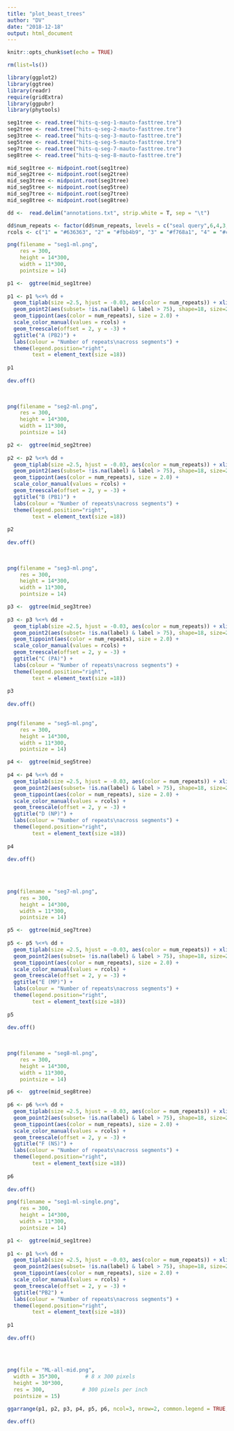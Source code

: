 ```yaml
---
title: "plot_beast_trees"
author: "DV"
date: "2018-12-18"
output: html_document
---
```


```r
knitr::opts_chunk$set(echo = TRUE)
```


```r
rm(list=ls()) 
```

```r
library(ggplot2)
library(ggtree)
library(readr)
require(gridExtra)
library(ggpubr)
library(phytools)
```



```r

seg1tree <- read.tree("hits-q-seg-1-mauto-fasttree.tre")
seg2tree <- read.tree("hits-q-seg-2-mauto-fasttree.tre")
seg3tree <- read.tree("hits-q-seg-3-mauto-fasttree.tre")
seg5tree <- read.tree("hits-q-seg-5-mauto-fasttree.tre")
seg7tree <- read.tree("hits-q-seg-7-mauto-fasttree.tre")
seg8tree <- read.tree("hits-q-seg-8-mauto-fasttree.tre")

mid_seg1tree <- midpoint.root(seg1tree)
mid_seg2tree <- midpoint.root(seg2tree)
mid_seg3tree <- midpoint.root(seg3tree)
mid_seg5tree <- midpoint.root(seg5tree)
mid_seg7tree <- midpoint.root(seg7tree)
mid_seg8tree <- midpoint.root(seg8tree)


```

```r
dd <-  read.delim("annotations.txt", strip.white = T, sep = "\t")

dd$num_repeats <- factor(dd$num_repeats, levels = c("seal query",6,4,3,2,1))
rcols <- c("1" = "#636363", "2" = "#fbb4b9", "3" = "#f768a1", "4" = "#c51b8a", "6" = "#7a0177", "seal query" = "#2c7fb8")

```

```r

png(filename = "seg1-ml.png", 
    res = 300,
    height = 14*300,
    width = 11*300,
    pointsize = 14)

p1 <-  ggtree(mid_seg1tree) 
  
p1 <- p1 %<+% dd +
  geom_tiplab(size =2.5, hjust = -0.03, aes(color = num_repeats)) + xlim(NA, 0.35) +
  geom_point2(aes(subset= !is.na(label) & label > 75), shape=18, size=2.5) +
  geom_tippoint(aes(color = num_repeats), size = 2.0) +
  scale_color_manual(values = rcols) +
  geom_treescale(offset = 2, y = -3) + 
  ggtitle("A (PB2)") +
  labs(colour = "Number of repeats\nacross segments") +
  theme(legend.position="right",
        text = element_text(size =18)) 
  
p1
 
dev.off()
  
         
```

```r

png(filename = "seg2-ml.png", 
    res = 300,
    height = 14*300,
    width = 11*300,
    pointsize = 14)

p2 <-  ggtree(mid_seg2tree) 
  
p2 <- p2 %<+% dd +
  geom_tiplab(size =2.5, hjust = -0.03, aes(color = num_repeats)) + xlim(NA, 0.35) +
  geom_point2(aes(subset= !is.na(label) & label > 75), shape=18, size=2.5) +
  geom_tippoint(aes(color = num_repeats), size = 2.0) +
  scale_color_manual(values = rcols) +
  geom_treescale(offset = 2, y = -3) + 
  ggtitle("B (PB1)") +
  labs(colour = "Number of repeats\nacross segments") +
  theme(legend.position="right",
        text = element_text(size =18)) 
  
p2
 
dev.off()
  
         
```




```r

png(filename = "seg3-ml.png", 
    res = 300,
    height = 14*300,
    width = 11*300,
    pointsize = 14)

p3 <-  ggtree(mid_seg3tree) 
  
p3 <- p3 %<+% dd +
  geom_tiplab(size =2.5, hjust = -0.03, aes(color = num_repeats)) + xlim(NA, 0.35) +
  geom_point2(aes(subset= !is.na(label) & label > 75), shape=18, size=2.5) +
  geom_tippoint(aes(color = num_repeats), size = 2.0) +
  scale_color_manual(values = rcols) +
  geom_treescale(offset = 2, y = -3) + 
  ggtitle("C (PA)") +
  labs(colour = "Number of repeats\nacross segments") +
  theme(legend.position="right",
        text = element_text(size =18)) 
  
p3
 
dev.off()
  
```

```r

png(filename = "seg5-ml.png", 
    res = 300,
    height = 14*300,
    width = 11*300,
    pointsize = 14)

p4 <-  ggtree(mid_seg5tree) 
  
p4 <- p4 %<+% dd +
  geom_tiplab(size =2.5, hjust = -0.03, aes(color = num_repeats)) + xlim(NA, 0.35) +
  geom_point2(aes(subset= !is.na(label) & label > 75), shape=18, size=2.5) +
  geom_tippoint(aes(color = num_repeats), size = 2.0) +
  scale_color_manual(values = rcols) +
  geom_treescale(offset = 2, y = -3) + 
  ggtitle("D (NP)") +
  labs(colour = "Number of repeats\nacross segments") +
  theme(legend.position="right",
        text = element_text(size =18)) 
  
p4
 
dev.off()
  
  
         
```

```r

png(filename = "seg7-ml.png", 
    res = 300,
    height = 14*300,
    width = 11*300,
    pointsize = 14)

p5 <-  ggtree(mid_seg7tree) 
  
p5 <- p5 %<+% dd +
  geom_tiplab(size =2.5, hjust = -0.03, aes(color = num_repeats)) + xlim(NA, 0.35) +
  geom_point2(aes(subset= !is.na(label) & label > 75), shape=18, size=2.5) +
  geom_tippoint(aes(color = num_repeats), size = 2.0) +
  scale_color_manual(values = rcols) +
  geom_treescale(offset = 2, y = -3) + 
  ggtitle("E (MP)") +
  labs(colour = "Number of repeats\nacross segments") +
  theme(legend.position="right",
        text = element_text(size =18)) 
  
p5
 
dev.off()
  
         
```

```r
png(filename = "seg8-ml.png", 
    res = 300,
    height = 14*300,
    width = 11*300,
    pointsize = 14)

p6 <-  ggtree(mid_seg8tree) 
  
p6 <- p6 %<+% dd +
  geom_tiplab(size =2.5, hjust = -0.03, aes(color = num_repeats)) + xlim(NA, 0.35) +
  geom_point2(aes(subset= !is.na(label) & label > 75), shape=18, size=2.5) +
  geom_tippoint(aes(color = num_repeats), size = 2.0) +
  scale_color_manual(values = rcols) +
  geom_treescale(offset = 2, y = -3) + 
  ggtitle("F (NS)") +
  labs(colour = "Number of repeats\nacross segments") +
  theme(legend.position="right",
        text = element_text(size =18)) 
  
p6
 
dev.off()
```

```r

png(filename = "seg1-ml-single.png", 
    res = 300,
    height = 14*300,
    width = 11*300,
    pointsize = 14)

p1 <-  ggtree(mid_seg1tree) 
  
p1 <- p1 %<+% dd +
  geom_tiplab(size =2.5, hjust = -0.03, aes(color = num_repeats)) + xlim(NA, 0.35) +
  geom_point2(aes(subset= !is.na(label) & label > 75), shape=18, size=2.5) +
  geom_tippoint(aes(color = num_repeats), size = 2.0) +
  scale_color_manual(values = rcols) +
  geom_treescale(offset = 2, y = -3) + 
  ggtitle("PB2") +
  labs(colour = "Number of repeats\nacross segments") +
  theme(legend.position="right",
        text = element_text(size =18)) 
  
p1
 
dev.off()
  
  
         
```


```r
png(file = "ML-all-mid.png",
  width = 35*300,        # 8 x 300 pixels
  height = 30*300,
  res = 300,            # 300 pixels per inch
  pointsize = 15)

ggarrange(p1, p2, p3, p4, p5, p6, ncol=3, nrow=2, common.legend = TRUE, legend="right") 

dev.off()

```
